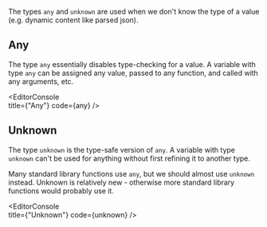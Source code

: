 
The types `any` and `unknown` are used when we don't know the type of a value (e.g. dynamic content like parsed json).

## Any

The type `any` essentially disables type-checking for a value. A variable with type `any` can be assigned any value, passed to any function, and called with any arguments, etc.

<EditorConsole   
  title={"Any"}
  code={any}
/>

## Unknown

The type `unknown` is the type-safe version of `any`. A variable with type `unknown` can't be used for anything without first refining it to another type.

Many standard library functions use `any`, but we should almost use `unknown` instead. Unknown is relatively new - otherwise more standard library functions would probably use it.

<EditorConsole   
  title={"Unknown"}
  code={unknown}
/>

